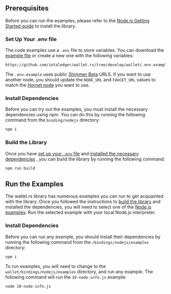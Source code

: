 ## Prerequisites

Before you can run the examples, please refer to the [Node.js Getting Started guide](./../../../getting_started/nodejs.mdx) to install
the library.

### Set Up Your .env file

The code examples use a `.env` file to store variables. You can download
the [example file](https://github.com/iotaledger/wallet.rs/blob/develop/wallet/bindings/nodejs/examples/.env.example) or create a new one with
the following variables:

```dotenv reference
https://github.com/iotaledger/wallet.rs/tree/develop/wallet/.env.example
```

The `.env.example` uses public [Shimmer Beta](/build/networks-endpoints#public-testnet/)
URLS. If you want to use another node, you should update the `NODE_URL` and `FAUCET_URL` values to match the
[Hornet node](#hornet-node) you want to use.

### Install Dependencies

Before you can try out the examples, you must install the necessary dependencies using npm. You can do this by running
the following command from the `binding/nodejs` directory:

```bash
npm i
```

### Build the Library

Once you have [set up your `.env` file](#setup-your-env-file) and [installed the necessary dependencies](#install-dependencies)
, you can build the library by running the following command:

```bash
npm run build
```

## Run the Examples

The wallet.rs library has numerous examples you can run to get acquainted with the library.
Once you followed the instructions to [build the library](#build-the-library) and installed the dependencies, you will need to select one of the
[Node.js examples](https://github.com/iotaledger/wallet.rs/tree/develop/wallet/bindings/nodejs/examples/). Run the selected example with
your local Node.js interpreter.

### Install Dependencies

Before you can run any example, you should install their dependencies by running the following command from the
`/bindings/nodejs/examples` directory:

```bash
npm i
```

To run examples, you will need to change to the `wallet/bindings/nodejs/examples` directory, and run any example.
The following command will run the `10-node-info.js` example:

```bash
node 10-node-info.js
```
